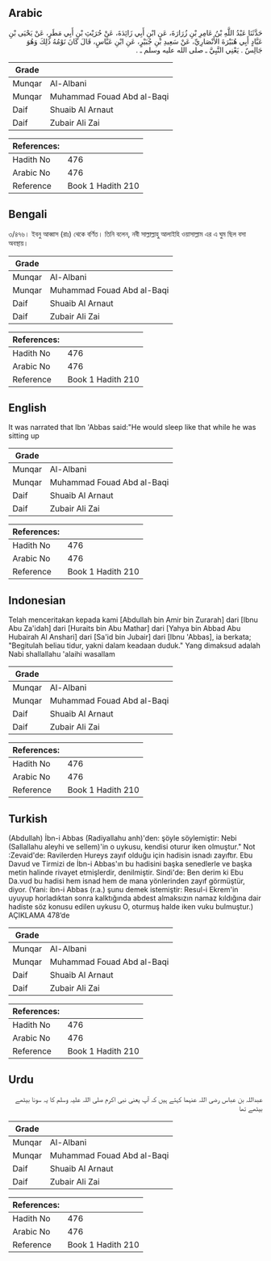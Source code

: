 ## Arabic


<div dir="rtl" lang="ar" style={{fontSize:'larger',backgroundColor:'#f8f9fa',padding:20}}>
حَدَّثَنَا عَبْدُ اللَّهِ بْنُ عَامِرِ بْنِ زُرَارَةَ، عَنِ ابْنِ أَبِي زَائِدَةَ، عَنْ حُرَيْثِ بْنِ أَبِي مَطَرٍ، عَنْ يَحْيَى بْنِ عَبَّادٍ أَبِي هُبَيْرَةَ الأَنْصَارِيِّ، عَنْ سَعِيدِ بْنِ جُبَيْرٍ، عَنِ ابْنِ عَبَّاسٍ، قَالَ كَانَ نَوْمُهُ ذَلِكَ وَهُوَ جَالِسٌ ‏.‏ يَعْنِي النَّبِيَّ ـ صلى الله عليه وسلم ـ ‏.‏
</div>
<div style={{backgroundColor:'#f8f9fa',padding:20, marginBottom: 10}}><table> <thead> <tr> <th>Grade</th> <th></th> </tr> </thead> <tbody> <tr><td>Munqar</td><td>Al-Albani</td></tr><tr><td>Munqar</td><td>Muhammad Fouad Abd al-Baqi</td></tr><tr><td>Daif</td><td>Shuaib Al Arnaut</td></tr><tr><td>Daif</td><td>Zubair Ali Zai</td></tr></tbody></table><table> <thead> <tr> <th>References:</th> <th></th> </tr> </thead> <tbody><tr><td>Hadith No</td><td>476</td></tr><tr><td>Arabic No</td><td>476</td></tr><tr><td>Reference</td><td>Book 1 Hadith 210</td></tr></tbody></table></div>

## Bengali


<div dir="ltr" lang="bn" style={{fontSize:'larger',backgroundColor:'#f8f9fa',padding:20}}>
৩/৪৭৬। ইবনু আব্বাস (রাঃ) থেকে বর্ণিত। তিনি বলেন, নবী সাল্লাল্লাহু আলাইহি ওয়াসাল্লাম এর এ ঘুম ছিল বসা অবস্থায়।
</div>
<div style={{backgroundColor:'#f8f9fa',padding:20, marginBottom: 10}}><table> <thead> <tr> <th>Grade</th> <th></th> </tr> </thead> <tbody> <tr><td>Munqar</td><td>Al-Albani</td></tr><tr><td>Munqar</td><td>Muhammad Fouad Abd al-Baqi</td></tr><tr><td>Daif</td><td>Shuaib Al Arnaut</td></tr><tr><td>Daif</td><td>Zubair Ali Zai</td></tr></tbody></table><table> <thead> <tr> <th>References:</th> <th></th> </tr> </thead> <tbody><tr><td>Hadith No</td><td>476</td></tr><tr><td>Arabic No</td><td>476</td></tr><tr><td>Reference</td><td>Book 1 Hadith 210</td></tr></tbody></table></div>

## English


<div dir="ltr" lang="en" style={{fontSize:'larger',backgroundColor:'#f8f9fa',padding:20}}>
It was narrated that Ibn 'Abbas said:"He would sleep like that while he was sitting up
</div>
<div style={{backgroundColor:'#f8f9fa',padding:20, marginBottom: 10}}><table> <thead> <tr> <th>Grade</th> <th></th> </tr> </thead> <tbody> <tr><td>Munqar</td><td>Al-Albani</td></tr><tr><td>Munqar</td><td>Muhammad Fouad Abd al-Baqi</td></tr><tr><td>Daif</td><td>Shuaib Al Arnaut</td></tr><tr><td>Daif</td><td>Zubair Ali Zai</td></tr></tbody></table><table> <thead> <tr> <th>References:</th> <th></th> </tr> </thead> <tbody><tr><td>Hadith No</td><td>476</td></tr><tr><td>Arabic No</td><td>476</td></tr><tr><td>Reference</td><td>Book 1 Hadith 210</td></tr></tbody></table></div>

## Indonesian


<div dir="ltr" lang="id" style={{fontSize:'larger',backgroundColor:'#f8f9fa',padding:20}}>
Telah menceritakan kepada kami [Abdullah bin Amir bin Zurarah] dari [Ibnu Abu Za'idah] dari [Huraits bin Abu Mathar] dari [Yahya bin Abbad Abu Hubairah Al Anshari] dari [Sa'id bin Jubair] dari [Ibnu 'Abbas], ia berkata; "Begitulah beliau tidur, yakni dalam keadaan duduk." Yang dimaksud adalah Nabi shallallahu 'alaihi wasallam
</div>
<div style={{backgroundColor:'#f8f9fa',padding:20, marginBottom: 10}}><table> <thead> <tr> <th>Grade</th> <th></th> </tr> </thead> <tbody> <tr><td>Munqar</td><td>Al-Albani</td></tr><tr><td>Munqar</td><td>Muhammad Fouad Abd al-Baqi</td></tr><tr><td>Daif</td><td>Shuaib Al Arnaut</td></tr><tr><td>Daif</td><td>Zubair Ali Zai</td></tr></tbody></table><table> <thead> <tr> <th>References:</th> <th></th> </tr> </thead> <tbody><tr><td>Hadith No</td><td>476</td></tr><tr><td>Arabic No</td><td>476</td></tr><tr><td>Reference</td><td>Book 1 Hadith 210</td></tr></tbody></table></div>

## Turkish


<div dir="ltr" lang="tr" style={{fontSize:'larger',backgroundColor:'#f8f9fa',padding:20}}>
(Abdullah) İbn-i Abbas (Radiyallahu anh)'den: şöyle söylemiştir: Nebi (Sallallahu aleyhi ve sellem)'in o uykusu, kendisi oturur iken olmuştur." Not :Zevaid'de: Ravilerden Hureys zayıf olduğu için hadisin isnadı zayıftır. Ebu Davud ve Tirmizi de İbn-i Abbas'ın bu hadisini başka senedlerle ve başka metin halinde rivayet etmişlerdir, denilmiştir. Sindi'de: Ben derim ki Ebu Da.vud bu hadisi hem isnad hem de mana yönlerinden zayıf görmüştür, diyor. (Yani: ibn-i Abbas (r.a.) şunu demek istemiştir: Resul-i Ekrem'in uyuyup horladıktan sonra kalktığında abdest almaksızın namaz kıldığına dair hadiste söz konusu edilen uykusu O, oturmuş halde iken vuku bulmuştur.) AÇIKLAMA 478’de
</div>
<div style={{backgroundColor:'#f8f9fa',padding:20, marginBottom: 10}}><table> <thead> <tr> <th>Grade</th> <th></th> </tr> </thead> <tbody> <tr><td>Munqar</td><td>Al-Albani</td></tr><tr><td>Munqar</td><td>Muhammad Fouad Abd al-Baqi</td></tr><tr><td>Daif</td><td>Shuaib Al Arnaut</td></tr><tr><td>Daif</td><td>Zubair Ali Zai</td></tr></tbody></table><table> <thead> <tr> <th>References:</th> <th></th> </tr> </thead> <tbody><tr><td>Hadith No</td><td>476</td></tr><tr><td>Arabic No</td><td>476</td></tr><tr><td>Reference</td><td>Book 1 Hadith 210</td></tr></tbody></table></div>

## Urdu


<div dir="rtl" lang="ur" style={{fontSize:'larger',backgroundColor:'#f8f9fa',padding:20}}>
عبداللہ بن عباس رضی اللہ عنہما کہتے ہیں کہ آپ یعنی نبی اکرم صلی اللہ علیہ وسلم کا یہ سونا بیٹھے بیٹھے تھا
</div>
<div style={{backgroundColor:'#f8f9fa',padding:20, marginBottom: 10}}><table> <thead> <tr> <th>Grade</th> <th></th> </tr> </thead> <tbody> <tr><td>Munqar</td><td>Al-Albani</td></tr><tr><td>Munqar</td><td>Muhammad Fouad Abd al-Baqi</td></tr><tr><td>Daif</td><td>Shuaib Al Arnaut</td></tr><tr><td>Daif</td><td>Zubair Ali Zai</td></tr></tbody></table><table> <thead> <tr> <th>References:</th> <th></th> </tr> </thead> <tbody><tr><td>Hadith No</td><td>476</td></tr><tr><td>Arabic No</td><td>476</td></tr><tr><td>Reference</td><td>Book 1 Hadith 210</td></tr></tbody></table></div>